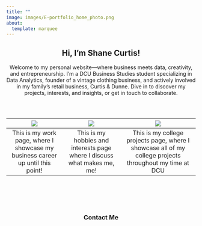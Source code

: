 ```yaml
---
title: ""
image: images/E-portfolio_home_photo.png
about:
  template: marquee
---
```


<style>
  /* Adjust the hero image size in the marquee template */
  .marquee .hero-image img {
    max-width: 20%; /* Adjust as needed */
    height: auto;
    margin: auto;
  }

  /* Hover effect for clickable images in the table */
  table img {
    transition: transform 0.3s ease;
    cursor: pointer;
  }
  table img:hover {
    transform: translateY(-10px);
  }
</style>

<div style="text-align: center;">

## Hi, I'm Shane Curtis!

Welcome to my personal website—where business meets data, creativity, and entrepreneurship. I'm a DCU Business Studies student specializing in Data Analytics, founder of a vintage clothing business, and actively involved in my family's retail business, Curtis & Dunne. Dive in to discover my projects, interests, and insights, or get in touch to collaborate.

<div style="clear: both; margin-top: 60px;"></div>

<div style="text-align: center;">

| [![](images/candd.png)](work.qmd) | [![](images/hobbies_cover.png)](hobbie.qmd) | [![](images/dcu_cover.png)](college_work.qmd) |
|:--------------------------:|:---------------------------:|:-----------------------------------:|
|  This is my work page, where I showcase my business career up until this point! | This is my hobbies and interests page where I discuss what makes me, me! |  This is my college projects page, where I showcase all of my college projects throughout my time at DCU |

</div>

<div style="margin-top: 100px; text-align: center;">
### Contact Me

<!-- Include Font Awesome from CDN -->
<link rel="stylesheet" href="https://cdnjs.cloudflare.com/ajax/libs/font-awesome/6.4.0/css/all.min.css">

<div style="text-align: center; margin-top: 20px;">
  <a href="https://github.com/curtis-shane" style="margin: 0 15px; font-size: 2em; text-decoration: none;">
    <i class="fa-brands fa-github"></i>
  </a>
  <a href="mailto:shanecurtis2004@gmail.com" style="margin: 0 15px; font-size: 2em; text-decoration: none;">
    <i class="fa-solid fa-envelope"></i>
  </a>
  <a href="https://www.linkedin.com/in/shane-curtis-462674334/" style="margin: 0 15px; font-size: 2em; text-decoration: none;">
    <i class="fa-brands fa-linkedin"></i>
  </a>
</div>
